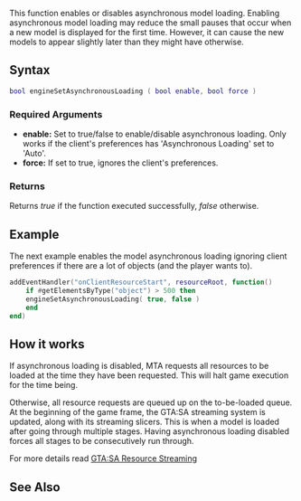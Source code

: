 {{Client function}}

This function enables or disables asynchronous model loading. Enabling asynchronous model loading may reduce the small pauses that occur when a new model is displayed for the first time. However, it can cause the new models to appear slightly later than they might have otherwise.

==Syntax== 
<syntaxhighlight lang="lua">
bool engineSetAsynchronousLoading ( bool enable, bool force ) 
</syntaxhighlight> 
{{OOP||Engine.setAsynchronousLoading}}
===Required Arguments=== 
*'''enable:''' Set to true/false to enable/disable asynchronous loading. Only works if the client's preferences has 'Asynchronous Loading' set to 'Auto'.
*'''force:''' If set to true, ignores the client's preferences.

===Returns===
Returns ''true'' if the function executed successfully, ''false'' otherwise.

==Example== 
The next example enables the model asynchronous loading ignoring client preferences if there are a lot of objects (and the player wants to).<syntaxhighlight lang="lua">
addEventHandler("onClientResourceStart", resourceRoot, function()
    if #getElementsByType("object") > 500 then
	engineSetAsynchronousLoading( true, false )
    end
end)
</syntaxhighlight>

==How it works==
If asynchronous loading is disabled, MTA requests all resources to be loaded at the time they have been requested. This will halt game execution for the time being.

Otherwise, all resource requests are queued up on the to-be-loaded queue. At the beginning of the game frame, the GTA:SA streaming system is updated, along with its streaming slicers. This is when a model is loaded after going through multiple stages. Having asynchronous loading disabled forces all stages to be consecutively run through.

For more details read [[/GTA:SA Resource Streaming.md|GTA:SA Resource Streaming]]

==See Also==
{{Engine_functions}}